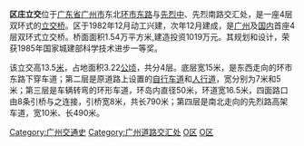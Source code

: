 {{Unreferenced|time=2020-01-19T02:16:40+00:00}}

'''区庄立交'''位于[[广东省|广东省]][[广州市|广州市]]东北[[环市路_(广州)|环市东路]]与[[先烈路_(广州)|先烈中]]、先烈南路交汇处，是一座4层双环式的[[立交桥|立交桥]]。区于1982年12月动工兴建，次年12月建成，是[[广州|广州]]及[[中国大陆|国内]]首座4层双环式立交桥。桥面面积1.54万平方米,建造投资1019万元。其规划和设计，荣获1985年国家城建部科学技术进步一等奖。

该立交高13.5[[米_(單位)|米]]，占地面积3.22[[公顷|公顷]]，共分4层。底层宽15米，是东西走向的环市东路下穿车道；第二层是原道路上设置的[[自行车道|自行车道]]和[[人行道|人行道]]，宽分别为7米和5米；第三层是车辆转弯的环形车道，环岛内直径50米，环道宽16.5米，四面路口由8条引桥与之连接，引桥宽8米，共长790米；第四层是南北走向的先烈路高架车道，宽10米、长490米。

{{coord|23|8|15.12|N|113|17|17.91|E|display=title|region:CH_type}}

[[Category:广州交通史|Category:广州交通史]]
[[Category:广州道路交汇处|Category:广州道路交汇处]]
[[Category:越秀区|O区]]
[[Category:东山区_(广州市)|O区]]